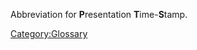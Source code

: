 {{wikipedia|Presentation_time_stamps|label1=PTS}}
Abbreviation for '''P'''resentation '''T'''ime-'''S'''tamp.

[[Category:Glossary]]